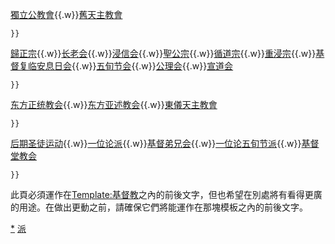 {{Collapsible list
  |framestyle = border:none; padding:0; <!--Hides borders and improves row spacing-->
  |liststyle  =  text-align:center;
  |title = [[天主教|公教]]
  |1 = {{Nowrap begin}}[[天主教會]]{{.w}}[[獨立公教會]]{{.w}}[[舊天主教會]]{{Nowrap end}}
 }}
{{Collapsible list
  |framestyle = border:none; padding:0; <!--Hides borders and improves row spacing-->
  |liststyle  =  text-align:center;
  |title = [[新教]]
  |1 = {{Nowrap begin}}[[信义宗]]{{.w}}[[歸正宗]]{{.w}}[[长老会]]{{.w}}[[浸信会]]{{.w}}[[聖公宗]]{{.w}}[[循道宗]]{{.w}}[[再洗礼派|重浸宗]]{{.w}}[[基督复临安息日会]]{{.w}}[[五旬节会]]{{.w}}[[公理会]]{{.w}}[[宣道会]]{{Nowrap end}}
 }}
{{Collapsible list
  |framestyle = border:none; padding:0; <!--Hides borders and improves row spacing-->
  |liststyle  =  text-align:center;
  |title = [[东方基督教]]
  |1 = {{Nowrap begin}}[[正教会]]{{.w}}[[东方正统教会]]{{.w}}[[东方亚述教会]]{{.w}}[[東儀天主教會]]{{Nowrap end}}
 }}
{{Collapsible list
  |framestyle = border:none; padding:0; <!--Hides borders and improves row spacing-->
  |liststyle  =  text-align:center;
  |title = [[反對三位一體論]]
  |1 = {{Nowrap begin}}[[耶和华见证人]]{{.w}}[[后期圣徒运动]]{{.w}}[[一位论派]]{{.w}}[[基督弟兄会]]{{.w}}[[一位论五旬节派]]{{.w}}[[基督堂教会]]{{Nowrap end}}
 }}
<noinclude>

此頁必須運作在[[Template:基督教]]之內的前後文字，但也希望在別處將有看得更廣的用途。在做出更動之前，請確保它們將能運作在那塊模板之內的前後文字。

{{DEFAULTSORT:Template:基督教之教派}}
[[Category:基督教教会与教派|*]]
[[Category:基督教相关导航模板|派]]
</noinclude>